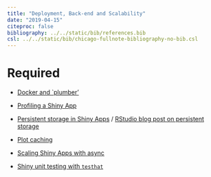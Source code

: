 ```yaml
---
title: "Deployment, Back-end and Scalability"
date: "2019-04-15"
citeproc: false
bibliography: ../../static/bib/references.bib
csl: ../../static/bib/chicago-fullnote-bibliography-no-bib.csl
---
```


# Required

- <i class="fas fa-external-link-square-alt"></i> [Docker and `plumber'](https://medium.com/@skyetetra/using-docker-to-deploy-an-r-plumber-api-863ccf91516d)

- <i class="fas fa-external-link-square-alt"></i> [Profiling a Shiny App](https://rstudio.github.io/profvis/examples.html#example-3---profiling-a-shiny-application)

- <i class="fas fa-external-link-square-alt"></i> [Persistent storage in Shiny Apps](https://daattali.com/shiny/persistent-data-storage/) / [RStudio blog post on persistent storage](https://shiny.rstudio.com/articles/persistent-data-storage.html)

- <i class="fas fa-external-link-square-alt"></i> [Plot caching](https://blog.rstudio.com/2018/11/13/shiny-1-2-0/)

- <i class="fas fa-external-link-square-alt"></i> [Scaling Shiny Apps with async](https://blog.rstudio.com/2018/06/26/shiny-1-1-0/) 

- <i class="fas fa-external-link-square-alt"></i> [Shiny unit testing with `testhat`](https://www.r-bloggers.com/unit-testing-shiny-apps-using-testthat/)
